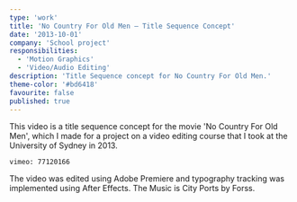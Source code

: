 ```yaml
---
type: 'work'
title: 'No Country For Old Men – Title Sequence Concept'
date: '2013-10-01'
company: 'School project'
responsibilities:
  - 'Motion Graphics'
  - 'Video/Audio Editing'
description: 'Title Sequence concept for No Country For Old Men.'
theme-color: '#bd6418'
favourite: false
published: true
---
```



This video is a title sequence concept for the movie 'No Country For Old Men', which I made for a project on a video editing course that I took at the University of Sydney in 2013.

<VideoContainer>

`vimeo: 77120166`

</VideoContainer>

The video was edited using Adobe Premiere and typography tracking was implemented using After Effects. The Music is City Ports by Forss.